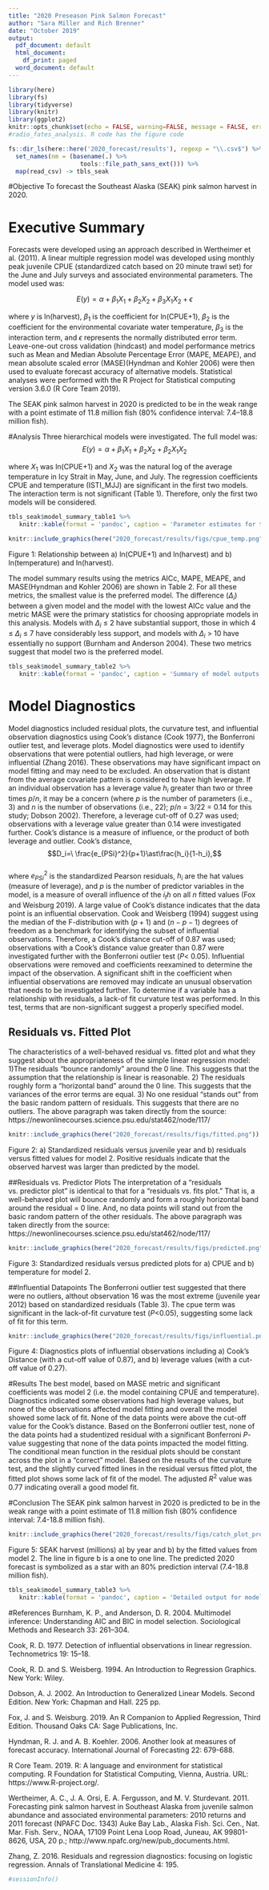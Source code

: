 ```yaml
---
title: "2020 Preseason Pink Salmon Forecast"
author: "Sara Miller and Rich Brenner"
date: "October 2019"
output:
  pdf_document: default
  html_document:
    df_print: paged
  word_document: default
---
```

```r
library(here)
library(fs)
library(tidyverse)
library(knitr)
library(ggplot2)
knitr::opts_chunk$set(echo = FALSE, warning=FALSE, message = FALSE, error=FALSE)
#radio_fates_analysis. R code has the figure code
```

```r

fs::dir_ls(here::here('2020_forecast/results'), regexp = "\\.csv$") %>% 
  set_names(nm = (basename(.) %>% 
                    tools::file_path_sans_ext())) %>%
  map(read_csv) -> tbls_seak

```

#Objective
To forecast the Southeast Alaska (SEAK) pink salmon harvest in 2020.

# Executive Summary
Forecasts were developed using an approach described in Wertheimer et al. (2011). A linear multiple regression model was developed using monthly peak juvenile CPUE (standardized catch based on 20 minute trawl set) for the June and July surveys and associated environmental parameters. The model used was:
  
$$E(y) = \alpha + \beta_1{X_1} + \beta_2{X_2} + \beta_3{X_1X_2} + \epsilon$$

where $y$ is ln(harvest), $\beta_1$ is the coefficient for ln(CPUE+1), $\beta_2$ is the coefficient for the environmental covariate water temperature, $\beta_3$ is the interaction term, and $\epsilon$ represents the normally distributed error term. Leave-one-out cross validation (hindcast) and model performance metrics such as Mean and Median Absolute Percentage Error (MAPE, MEAPE), and mean absolute scaled error (MASE)(Hyndman and Kohler 2006) were then used to evaluate forecast accuracy of alternative models. Statistical analyses were performed with the R Project for Statistical computing version 3.6.0 (R Core Team 2019). 
  
The SEAK pink salmon harvest in 2020 is predicted to be in the weak range with a point estimate of 11.8 million fish (80% confidence interval: 7.4–18.8 million fish).

#Analysis
Three hierarchical models were investigated. The full model was:
$$E(y) = \alpha + \beta_1{X_1} + \beta_2{X_2} + \beta_2{X_1X_2}$$

where ${X_1}$ was ln(CPUE+1) and ${X_2}$ was the natural log of the average temperature in Icy Strait in May, June, and July.
The regression coefficients CPUE and temperature (ISTI_MJJ) are significant in the first two models. The interaction term is not significant (Table 1). Therefore, only the first two models will be considered.

```r
tbls_seak$model_summary_table1 %>% 
   knitr::kable(format = 'pandoc', caption = 'Parameter estimates for the three models.')
```


```r
knitr::include_graphics(here("2020_forecast/results/figs/cpue_temp.png"))
```

Figure 1: Relationship between a) ln(CPUE+1) and ln(harvest) and b) ln(temperature) and ln(harvest).

The model summary results using the metrics AICc, MAPE, MEAPE, and MASE(Hyndman and Kohler 2006) are shown in Table 2. For all these metrics, the smallest value is the preferred model. The difference ($\Delta_i$) between a given model and the model with the lowest AICc value and the metric MASE were the primary statistics for choosing appropriate models in this analysis. Models with $\Delta_i$ $\leq$ 2 have substantial support, those in which 4 $\leq$  $\Delta_i$ $\leq$  7 have considerably less support, and models with $\Delta_i$ > 10 have essentially no support (Burnham and Anderson 2004). These two metrics suggest that model two is the preferred model.


```r
tbls_seak$model_summary_table2 %>% 
   knitr::kable(format = 'pandoc', caption = 'Summary of model outputs and forecast error measures')
```

# Model Diagnostics
Model diagnostics included residual plots, the curvature test, and influential observation diagnostics using Cook’s distance (Cook 1977), the Bonferroni outlier test, and leverage plots. Model diagnostics were used to identify observations that were potential outliers, had high leverage, or were influential (Zhang 2016). These observations may have significant impact on model fitting and may need to be excluded. An observation that is distant from the average covariate pattern is considered to have high leverage. If an individual observation has a leverage value $h_i$ greater than two or three times $p/n$, it may be a concern (where $p$ is the number of parameters (i.e., 3) and $n$ is the number of observations (i.e., 22); $p/n$ = 3/22 = 0.14 for this study; Dobson 2002). Therefore, a leverage cut-off of 0.27 was used; observations with a leverage value greater than 0.14 were investigated further. Cook’s distance is a measure of influence, or the product of both leverage and outlier. Cook’s distance,
$$D_i=\ \frac{e_{PSi}^2}{p+1}\ast\frac{h_i}{1-h_i},$$				
where $e_{PSi}^2$ is the standardized Pearson residuals, $h_i$ are the hat values (measure of leverage), and $p$ is the number of predictor variables in the model, is a measure of overall influence of the $i_th$ on all $n$ fitted values (Fox and Weisburg 2019). A large value of Cook’s distance indicates that the data point is an influential observation. Cook and Weisberg (1994) suggest using the median of the F-distribution with $(p+1)$ and $(n-p-1)$ degrees of freedom as a benchmark for identifying the subset of influential observations. Therefore, a Cook’s distance cut-off of 0.87 was used; observations with a Cook’s distance value greater than 0.87 were investigated further with the Bonferroni outlier test ($P$< 0.05). Influential observations were removed and coefficients reexamined to determine the impact of the observation. A significant shift in the coefficient when influential observations are removed may indicate an unusual observation that needs to be investigated further. To determine if a variable has a relationship with residuals, a lack-of fit curvature test was performed. In this test, terms that are non-significant suggest a properly specified model.

## Residuals vs. Fitted Plot
The characteristics of a well-behaved residual vs. fitted plot and what they suggest about the appropriateness of the simple linear regression model:
1)The residuals "bounce randomly" around the 0 line. This suggests that the assumption that the relationship is linear is reasonable.
2) The residuals roughly form a "horizontal band" around the 0 line. This suggests that the variances of the error terms are equal.
3) No one residual "stands out" from the basic random pattern of residuals. This suggests that there are no outliers.
The above paragraph was taken directly from the source: https://newonlinecourses.science.psu.edu/stat462/node/117/
  

```r
knitr::include_graphics(here("2020_forecast/results/figs/fitted.png"))
```

Figure 2: a) Standardized residuals versus juvenile year and b) residuals versus fitted values for model 2. Positive residuals indicate that the observed harvest was larger than predicted by the model.

##Residuals vs. Predictor Plots
The interpretation of a "residuals vs. predictor plot" is identical to that for a "residuals vs. fits plot." That is, a well-behaved plot will bounce randomly and form a roughly horizontal band around the residual = 0 line. And, no data points will stand out from the basic random pattern of the other residuals.
The above paragraph was taken directly from the source: https://newonlinecourses.science.psu.edu/stat462/node/117/

```r
knitr::include_graphics(here("2020_forecast/results/figs/predicted.png"))
```

Figure 3: Standardized residuals versus predicted plots for a) CPUE and b) temperature for model 2.

##Influential Datapoints
The Bonferroni outlier test suggested that there were no outliers, althout observation 16 was the most extreme (juvenile year 2012) based on standardized residuals (Table 3). The cpue term was significant in the lack-of-fit curvature test ($P$<0.05), suggesting some lack of fit for this term.

```r
knitr::include_graphics(here("2020_forecast/results/figs/influential.png"))
```

Figure 4: Diagnostics plots of influential observations including a) Cook's Distance (with a cut-off value of 0.87), and b) leverage values (with a cut-off value of 0.27).

#Results
The best model, based on MASE metric and significant coefficients was model 2 (i.e. the model containing CPUE and temperature). Diagnostics indicated some observations had high leverage values, but none of the observations affected model fitting and overall the model showed some lack of fit. None of the data points were above the cut-off value for the Cook’s distance. Based on the Bonferroni outlier test, none of the data points had a studentized residual with a significant Bonferroni $P$-value suggesting that none of the data points impacted the model fitting. The conditional mean function in the residual plots should be constant across the plot in a “correct” model. Based on the results of the curvature test, and the slightly curved fitted lines in the residual versus fitted plot, the fitted plot shows some lack of fit of the model. The adjusted $R^2$ value was 0.77 indicating overall a good model fit.

#Conclusion 
The SEAK pink salmon harvest in 2020 is predicted to be in the weak range with a point estimate of 11.8 million fish (80% confidence interval: 7.4-18.8 million fish).

```r
knitr::include_graphics(here("2020_forecast/results/figs/catch_plot_pred.png"))
```

Figure 5: SEAK harvest (millions) a) by year and b) by the fitted values from model 2. The line in figure b is a one to one line. The predicted 2020 forecast is symbolized as a star with an 80% prediction interval (7.4-18.8 million fish). 

\pagebreak
```r
tbls_seak$model_summary_table3 %>% 
   knitr::kable(format = 'pandoc', caption = 'Detailed output for model 2. Juvenile year 2012 (year 2013) shows the largest standardized residual.')
```

#References
Burnham, K. P., and Anderson, D. R. 2004. Multimodel inference: Understanding AIC and BIC in model selection. Sociological Methods and Research 33: 261–304.

Cook, R. D. 1977. Detection of influential observations in linear regression. Technometrics 19: 15–18.

Cook, R. D. and S. Weisberg. 1994. An Introduction to Regression Graphics. New York: Wiley.

Dobson, A. J. 2002. An Introduction to Generalized Linear Models. Second Edition. New York: Chapman and Hall. 225 pp.

Fox, J. and S. Weisburg. 2019. An R Companion to Applied Regression, Third Edition. Thousand Oaks CA: Sage Publications, Inc.

Hyndman, R. J. and A. B. Koehler. 2006. Another look at measures of forecast accuracy. International Journal of Forecasting 22: 679-688.

R Core Team. 2019. R: A language and environment for statistical computing. R Foundation for Statistical Computing, Vienna, Austria. URL: https://www.R-project.org/.

Wertheimer, A. C., J. A. Orsi, E. A. Fergusson, and M. V. Sturdevant. 2011. Forecasting pink salmon harvest in Southeast Alaska from juvenile salmon abundance and associated environmental parameters: 2010 returns and 2011 forecast (NPAFC Doc. 1343) Auke Bay Lab., Alaska Fish. Sci. Cen., Nat. Mar. Fish. Serv., NOAA, 17109 Point Lena Loop Road, Juneau, AK 99801-8626, USA, 20 p.; http://www.npafc.org/new/pub_documents.html.

Zhang, Z. 2016. Residuals and regression diagnostics: focusing on logistic regression. Annals of Translational Medicine 4: 195. 
```r
#sessionInfo()
```
